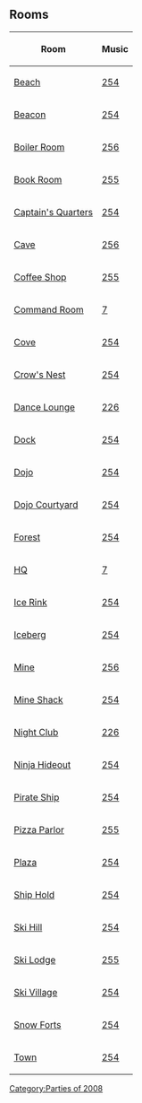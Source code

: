 

==Rooms==
<center>
{|class="wikitable"
!Room!!Music
|-
|[[Media:RoomsBeach-ChristmasParty2008.swf|Beach]]||[[Media:Music254.swf|254]]
|-
|[[Media:RoomsBeacon-ChristmasParty2008.swf|Beacon]]||[[Media:Music254.swf|254]]
|-
|[[Media:RoomsBoiler-ChristmasParty2008.swf|Boiler Room]]||[[Media:Music256.swf|256]]
|-
|[[Media:RoomsBook-ChristmasParty2008.swf|Book Room]]||[[Media:Music255.swf|255]]
|-
|[[Media:RoomsShipquarters-ChristmasParty2008.swf|Captain's Quarters]]||[[Media:Music254.swf|254]]
|-
|[[Media:RoomsCave-ChristmasParty2008.swf|Cave]]||[[Media:Music256.swf|256]]
|-
|[[Media:RoomsCoffee-ChristmasParty2008.swf|Coffee Shop]]||[[Media:Music255.swf|255]]
|-
|[[Media:RoomsAgentcom-ChristmasParty2008.swf|Command Room]]||[[Media:Music7.swf|7]]
|-
|[[Media:RoomsCove-ChristmasParty2008.swf|Cove]]||[[Media:Music254.swf|254]]
|-
|[[Media:RoomsShipnest-ChristmasParty2008.swf|Crow's Nest]]||[[Media:Music254.swf|254]]
|-
|[[Media:RoomsLounge-ChristmasParty2008.swf|Dance Lounge]]||[[Media:Music226.swf|226]]
|-
|[[Media:RoomsDock-ChristmasParty2008.swf|Dock]]||[[Media:Music254.swf|254]]
|-
|[[Media:RoomsDojo-ChristmasParty2008.swf|Dojo]]||[[Media:Music254.swf|254]]
|-
|[[Media:RoomsDojoext-ChristmasParty2008.swf|Dojo Courtyard]]||[[Media:Music254.swf|254]]
|-
|[[Media:RoomsForest-ChristmasParty2008.swf|Forest]]||[[Media:Music254.swf|254]]
|-
|[[Media:RoomsAgent-ChristmasParty2008.swf|HQ]]||[[Media:Music7.swf|7]]
|-
|[[Media:RoomsRink-ChristmasParty2008.swf|Ice Rink]]||[[Media:Music254.swf|254]]
|-
|[[Media:RoomsBerg-ChristmasParty2008.swf|Iceberg]]||[[Media:Music254.swf|254]]
|-
|[[Media:RoomsMine-ChristmasParty2008.swf|Mine]]||[[Media:Music256.swf|256]]
|-
|[[Media:RoomsShack-ChristmasParty2008.swf|Mine Shack]]||[[Media:Music254.swf|254]]
|-
|[[Media:RoomsDance-ChristmasParty2008.swf|Night Club]]||[[Media:Music226.swf|226]]
|-
|[[Media:RoomsDojohide-ChristmasParty2008.swf|Ninja Hideout]]||[[Media:Music254.swf|254]]
|-
|[[Media:RoomsShip-ChristmasParty2008.swf|Pirate Ship]]||[[Media:Music254.swf|254]]
|-
|[[Media:RoomsPizza-ChristmasParty2008.swf|Pizza Parlor]]||[[Media:Music255.swf|255]]
|-
|[[Media:RoomsPlaza-ChristmasParty2008.swf|Plaza]]||[[Media:Music254.swf|254]]
|-
|[[Media:RoomsShiphold-ChristmasParty2008.swf|Ship Hold]]||[[Media:Music254.swf|254]]
|-
|[[Media:RoomsMtn-ChristmasParty2008.swf|Ski Hill]]||[[Media:Music254.swf|254]]
|-
|[[Media:RoomsLodge-ChristmasParty2008.swf|Ski Lodge]]||[[Media:Music255.swf|255]]
|-
|[[Media:RoomsVillage-ChristmasParty2008.swf|Ski Village]]||[[Media:Music254.swf|254]]
|-
|[[Media:RoomsForts-ChristmasParty2008.swf|Snow Forts]]||[[Media:Music254.swf|254]]
|-
|[[Media:RoomsTown-ChristmasParty2008.swf|Town]]||[[Media:Music254.swf|254]]
|}
</center>

{{Parties}}

[[Category:Parties of 2008]]